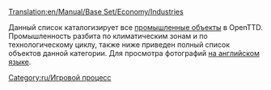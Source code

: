 [[Translation:en/Manual/Base Set/Economy/Industries]]

Данный список каталогизирует все [[ru/Manual/Base Set/Economy/Промышленность|промышленные объекты]] в OpenTTD. Промышленность разбита по климатическим зонам и по технологическому циклу, также ниже приведен полный список объектов данной категории. Для просмотра фотографий [[:Category:en/Industries|на английском языке]].

[[Category:ru/Игровой процесс]]